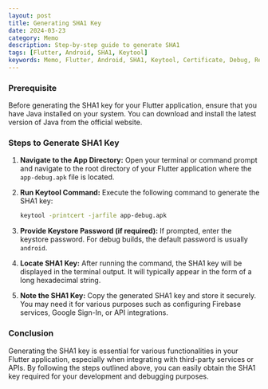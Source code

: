 ```yaml
---
layout: post
title: Generating SHA1 Key
date: 2024-03-23
category: Memo
description: Step-by-step guide to generate SHA1
tags: [Flutter, Android, SHA1, Keytool]
keywords: Memo, Flutter, Android, SHA1, Keytool, Certificate, Debug, Release
---
```


### Prerequisite

Before generating the SHA1 key for your Flutter application, ensure that you have Java installed on your system. You can download and install the latest version of Java from the official website.

### Steps to Generate SHA1 Key

1. **Navigate to the App Directory:**
   Open your terminal or command prompt and navigate to the root directory of your Flutter application where the `app-debug.apk` file is located.

2. **Run Keytool Command:**
   Execute the following command to generate the SHA1 key:

   ```bash
   keytool -printcert -jarfile app-debug.apk
   ```

3. **Provide Keystore Password (if required):**
   If prompted, enter the keystore password. For debug builds, the default password is usually `android`.

4. **Locate SHA1 Key:**
   After running the command, the SHA1 key will be displayed in the terminal output. It will typically appear in the form of a long hexadecimal string.

5. **Note the SHA1 Key:**
   Copy the generated SHA1 key and store it securely. You may need it for various purposes such as configuring Firebase services, Google Sign-In, or API integrations.

### Conclusion

Generating the SHA1 key is essential for various functionalities in your Flutter application, especially when integrating with third-party services or APIs. By following the steps outlined above, you can easily obtain the SHA1 key required for your development and debugging purposes.
